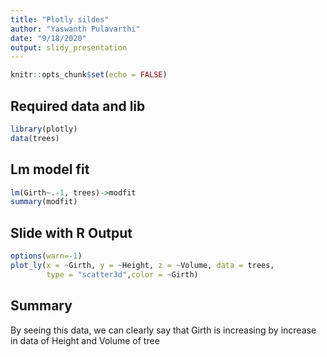 ```yaml
---
title: "Plotly sildes"
author: "Yaswanth Pulavarthi"
date: "9/18/2020"
output: slidy_presentation
---
```


```r
knitr::opts_chunk$set(echo = FALSE)
```

## Required data and lib

```r
library(plotly)
data(trees)
```

## Lm model fit
```r
lm(Girth~.-1, trees)->modfit
summary(modfit)
```

## Slide with R Output

```r
options(warn=-1)
plot_ly(x = ~Girth, y = ~Height, z = ~Volume, data = trees,
        type = "scatter3d",color = ~Girth)

```

## Summary
 By seeing this data, we can clearly say that Girth is increasing by increase in data of Height and Volume of tree


